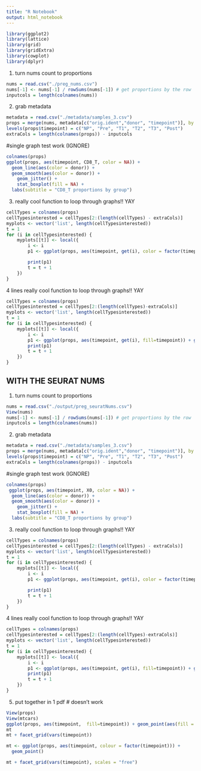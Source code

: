 ```yaml
---
title: "R Notebook"
output: html_notebook
---
```


```r
library(ggplot2)
library(lattice)
library(grid)
library(gridExtra)
library(cowplot)
library(dplyr)
```

1. turn nums count to proportions
```r
nums = read.csv("./preg_nums.csv")
nums[-1] <- nums[-1] / rowSums(nums[-1]) # get proportions by the row
inputcols = length(colnames(nums))
```

2. grab metadata
```r
metadata = read.csv("./metadata/samples_3.csv")
props = merge(nums, metadata[c("orig.ident","donor", "timepoint")], by.x = "X", by.y = "orig.ident", all.X = TRUE, all.y = FALSE)
levels(props$timepoint) = c("NP", "Pre", "T1", "T2", "T3", "Post")
extraCols = length(colnames(props)) - inputcols
```

#single graph test work (IGNORE)
```r
colnames(props)
ggplot(props, aes(timepoint, CD8_T, color = NA)) +
  geom_line(aes(color = donor)) + 
  geom_smooth(aes(color = donor)) + 
    geom_jitter() +
    stat_boxplot(fill = NA) +
  labs(subtitle = "CD8_T proportions by group")

```


3. really cool function to loop through graphs!! YAY 
```r
cellTypes = colnames(props)
cellTypesinterested = cellTypes[2:(length(cellTypes) - extraCols)]
myplots <- vector('list', length(cellTypesinterested))
t = 1
for (i in cellTypesinterested) {
    myplots[[t]] <- local({
        i <- i
        p1 <- ggplot(props, aes(timepoint, get(i), color = factor(timepoint))) + stat_boxplot(fill = NA) + geom_jitter() + ylab(i) + labs(subtitle = bquote(.(i) ~ ' proportions by group'))

        print(p1)
        t = t + 1
    })
}
```


4 lines
really cool function to loop through graphs!! YAY 
```r
cellTypes = colnames(props)
cellTypesinterested = cellTypes[2:(length(cellTypes)-extraCols)]
myplots <- vector('list', length(cellTypesinterested))
t = 1
for (i in cellTypesinterested) {
    myplots[[t]] <- local({
        i <- i
        p1 <- ggplot(props, aes(timepoint, get(i), fill=timepoint)) + geom_point(aes(fill = timepoint))+ geom_line(aes(group=donor, color = donor)) + ylab(i) + labs(subtitle = bquote(.(i) ~ ' proportions by group'))
        print(p1)
        t = t + 1
    })
}

```

## WITH THE SEURAT NUMS

1. turn nums count to proportions
```r
nums = read.csv("./output/preg_seuratNums.csv")
View(nums)
nums[-1] <- nums[-1] / rowSums(nums[-1]) # get proportions by the row
inputcols = length(colnames(nums))
```

2. grab metadata
```r
metadata = read.csv("./metadata/samples_3.csv")
props = merge(nums, metadata[c("orig.ident","donor", "timepoint")], by.x = "X", by.y = "orig.ident", all.X = TRUE, all.y = FALSE)
levels(props$timepoint) = c("NP", "Pre", "T1", "T2", "T3", "Post")
extraCols = length(colnames(props)) - inputcols
```

#single graph test work (IGNORE)
```r
colnames(props)
 ggplot(props, aes(timepoint, X0, color = NA)) +
  geom_line(aes(color = donor)) + 
  geom_smooth(aes(color = donor)) + 
    geom_jitter() +
    stat_boxplot(fill = NA) +
  labs(subtitle = "CD8_T proportions by group")

```


3. really cool function to loop through graphs!! YAY 
```r
cellTypes = colnames(props)
cellTypesinterested = cellTypes[2:(length(cellTypes) - extraCols)]
myplots <- vector('list', length(cellTypesinterested))
t = 1
for (i in cellTypesinterested) {
    myplots[[t]] <- local({
        i <- i
        p1 <- ggplot(props, aes(timepoint, get(i), color = factor(timepoint))) + stat_boxplot(fill = NA) + geom_jitter() + ylab(i) + labs(subtitle = bquote(.(i) ~ ' proportions by group'))

        print(p1)
        t = t + 1
    })
}
```




4 lines
really cool function to loop through graphs!! YAY 
```r
cellTypes = colnames(props)
cellTypesinterested = cellTypes[2:(length(cellTypes)-extraCols)]
myplots <- vector('list', length(cellTypesinterested))
t = 1
for (i in cellTypesinterested) {
    myplots[[t]] <- local({
        i <- i
        p1 <- ggplot(props, aes(timepoint, get(i), fill=timepoint)) + geom_point(aes(fill = timepoint))+ geom_line(aes(group=donor, color = donor)) + ylab(i) + labs(subtitle = bquote(.(i) ~ ' proportions by group'))
        print(p1)
        t = t + 1
    })
}

```


5. put together in 1 pdf # doesn't work
```r
View(props)
View(mtcars)
ggplot(props, aes(timepoint,  fill=timepoint)) + geom_point(aes(fill = timepoint))+ geom_line(aes(group=donor, color = donor)) 
mt
mt + facet_grid(vars(timepoint))

mt <- ggplot(props, aes(timepoint, colour = factor(timepoint))) +
  geom_point()

mt + facet_grid(vars(timepoint), scales = "free")

```

